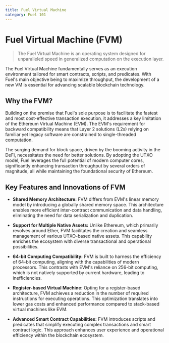 ```yaml
---
title: Fuel Virtual Machine
category: Fuel 101
---
```


# Fuel Virtual Machine (FVM)

> The Fuel Virtual Machine is an operating system designed for unparalleled speed in generalized computation on the execution layer.

The Fuel Virtual Machine fundamentally serves as an execution environment tailored for smart contracts, scripts, and predicates. With Fuel's main objective being to maximize throughput, the development of a new VM is essential for advancing scalable blockchain technology.

## Why the FVM?

Building on the premise that Fuel's sole purpose is to facilitate the fastest and most cost-effective transaction execution, it addresses a key limitation of the Ethereum Virtual Machine (EVM). The EVM's requirement for backward compatibility means that Layer 2 solutions (L2s) relying on familiar yet legacy software are constrained to single-threaded computation. 

The surging demand for block space, driven by the booming activity in the DeFi, necessitates the need for better solutions. By adopting the UTXO model, Fuel leverages the full potential of modern computer cores, significantly enhancing transaction throughput by several orders of magnitude, all while maintaining the foundational security of Ethereum.

## Key Features and Innovations of FVM

- **Shared Memory Architecture:** FVM differs from EVM's linear memory model by introducing a globally shared memory space. This architecture enables more efficient inter-contract communication and data handling, eliminating the need for data serialization and duplication.

- **Support for Multiple Native Assets:** Unlike Ethereum, which primarily revolves around Ether, FVM facilitates the creation and seamless management of various UTXO-based native assets. This capability enriches the ecosystem with diverse transactional and operational possibilities.

- **64-bit Computing Compatibility:** FVM is built to harness the efficiency of 64-bit computing, aligning with the capabilities of modern processors. This contrasts with EVM's reliance on 256-bit computing, which is not natively supported by current hardware, leading to inefficiencies.

- **Register-based Virtual Machine:** Opting for a register-based architecture, FVM achieves a reduction in the number of required instructions for executing operations. This optimization translates into lower gas costs and enhanced performance compared to stack-based virtual machines like EVM.

- **Advanced Smart Contract Capabilities:** FVM introduces scripts and predicates that simplify executing complex transactions and smart contract logic. This approach enhances user experience and operational efficiency within the blockchain ecosystem.
